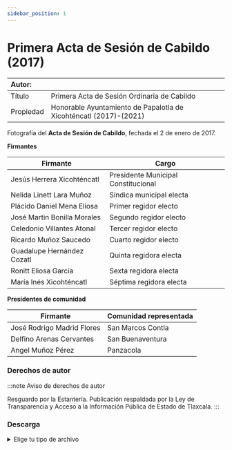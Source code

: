 ```yaml
---
sidebar_position: 1
---
```

# Primera Acta de Sesión de Cabildo (2017)

|Autor:|  |
|:--|:--|
|Título|Primera Acta de Sesión Ordinaria de Cabildo|
|Propiedad|Honorable Ayuntamiento de Papalotla de Xicohténcatl (2017)-(2021)|

Fotografía del **Acta de Sesión de Cabildo**, fechada el 2 de enero de 2017.

**Firmantes**

|Firmante|Cargo  |
|--|--|
|Jesús Herrera Xicohténcatl  |Presidente Municipal Constitucional  |
|Nelida Linett Lara Muñoz|Síndica municipal electa |
|Plácido Daniel Mena Eliosa|Primer regidor electo|
|José Martin Bonilla Morales |Segundo regidor electo|
|Celedonio Villantes Atonal |Tercer regidor electo|
|Ricardo Muñoz Saucedo|Cuarto regidor electo|
|Guadalupe  Hernández Cozatl|Quinta regidora electa|
|Ronitt Eliosa García|Sexta regidora electa|
|María Inés Xicohténcatl|Séptima regidora electa|

**Presidentes de comunidad**

| Firmante | Comunidad representada |
|--|--|
|José Rodrigo Madrid Flores  |San Marcos Contla|
|Delfino Arenas Cervantes|San Buenaventura|
|Angel Muñoz Pérez |Panzacola|





### Derechos de autor

:::note Aviso de derechos de autor

Resguardo por la Estantería. Publicación respaldada por la Ley de Transparencia y Acceso a la Información Pública de
Estado de Tlaxcala.
:::

### Descarga
<details>
  <summary>Elige tu tipo de archivo</summary>
    <div>
        <a href="https://archivoestanteriapapalotla.s3.us-east-1.amazonaws.com/estanteria-digital-de-papalotla-pd2/Documentos%20p%C3%BAblicos%20y%20transparencia/Primera-Acta-Cabildo.pdf?"> 📥 Primera Acta de Sesión Ordinaria de Cabildo (2017) (PDF)</a>
        </div>
</details>
